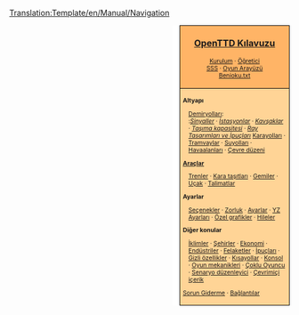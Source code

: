 <noinclude>[[Translation:Template/en/Manual/Navigation]]</noinclude><noinclude></noinclude>
<div style="float:right; padding-left:12px; background:#ffffff;">
<div style="border:1px solid #000000; background:#ffb466; padding:5px; -moz-border-radius-topleft:5px; -moz-border-radius-topright:5px; font-size: 12pt;">
<center><strong><font size="3">[[tr/Manual/Main Page|OpenTTD Kılavuzu]]</font></strong></center>
<div style="font-size: 8pt; text-align: center;">
[[tr/Manual/Kurulum|Kurulum]] &middot; 
[[tr/Manual/Tutorial/Main Page|Öğretici]]<br />
[[tr/Archive/Community/SSS|SSS]] &middot; 
[[tr/Manual/Oyun Arayüzü|Oyun Arayüzü]]<br />
[[tr/Benioku.txt|Benioku.txt]]
</div>
</div>
<div style="border:1px solid black; border-top-width: 0px; background:#ffd496; padding:5px; -moz-border-radius-bottomleft:5px; -moz-border-radius-bottomright:8px; font-size: 8pt;">

<div style="width: 186px">
'''Altyapı'''
<div style="margin-left:10px;">
[[tr/Manual/Demiryolu inşaatı|Demiryolları]]: <br />
:''[[tr/Sinyaller|Sinyaller]]'' &middot; ''[[tr/Demiryolu istasyonu|İstasyonlar]]'' &middot; ''[[tr/Community/Junctionary/Main Page|Kavşaklar]]'' &middot; ''[[tr/Trenyolu Tasarımları|Taşıma kapasitesi]]'' &middot; ''[[tr/Community/Ray Tasarımları|Ray Tasarımları ve İpuçları]]''
[[tr/Manual/Karayolu inşaatı|Karayolları]] &middot; [[tr/Manual/Tramvaylar|Tramvaylar]] &middot; [[tr/Manual/Suyolu inşaatı|Suyolları]] &middot; [[tr/Manual/Havaalanı inşaatı|Havaalanları]] &middot; [[tr/Manual/Çevre düzeni|Çevre düzeni]]
</div>
</div>

<div style="width: 186px">
'''[[tr/Manual/Araçlar|Araçlar]]'''
<div style="margin-left:10px;">
[[tr/Manual/Trenler|Trenler]] &middot; [[tr/Manual/Kara taşıtları|Kara taşıtları]] &middot; [[tr/Manual/Gemiler|Gemiler]] &middot;
[[tr/Manual/Uçak|Uçak]] &middot; [[tr/Manual/Talimatlar|Talimatlar]]
</div>
</div>

<div style="width: 186px">
'''Ayarlar'''
<div style="margin-left:10px;">
[[tr/Manual/Seçenekler|Seçenekler]] &middot; [[tr/Zorluk|Zorluk]] &middot; [[tr/Archive/Manual/Settings/Ayarlar|Ayarlar]] &middot; [[tr/Manual/YZ Ayarları|YZ Ayarları]] &middot;
[[tr/Manual/NewGRF|Özel grafikler]] &middot; [[tr/Manual/Hileler|Hileler]]
</div>
</div>

<div style="width: 186px">
'''Diğer konular'''<br />
<div style="margin-left:10px;">
[[tr/Manual/İklimler|İklimler]] &middot; [[tr/Şehirler|Şehirler]] &middot; [[tr/Manual/Ekonomi|Ekonomi]] &middot; [[tr/Manual/Endüstriler|Endüstriler]] &middot;
[[tr/Manual/Felaketler|Felaketler]] &middot; [[tr/Manual/İpuçları|İpuçları]] &middot;
[[tr/Manual/Gizli özellikler|Gizli özellikler]] &middot; [[tr/Manual/Kısayollar|Kısayollar]] &middot;
[[tr/Manual/Konsol|Konsol]] &middot; [[tr/Oyun mekanikleri|Oyun mekanikleri]] &middot;
[[tr/Manual/Çoklu Oyuncu|Çoklu Oyuncu]] &middot; [[tr/Manual/Senaryo düzenleyici|Senaryo düzenleyici]] &middot;
[[tr/Manual/Çevrimiçi içerik|Çevrimiçi içerik]]
</div>
</div>

[[tr/Archive/Manual/Sorun Giderme|Sorun Giderme]] &middot; [[tr/Archive/Lists/Bağlantılar|Bağlantılar]]
</div>
</div>
<includeonly>[[Category:tr/OpenTTD|{{PAGENAME}}]]</includeonly>